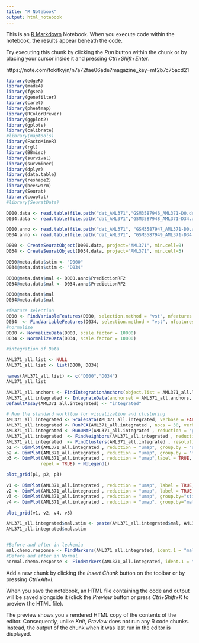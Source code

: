 ```yaml
---
title: "R Notebook"
output: html_notebook
---
```


This is an [R Markdown](http://rmarkdown.rstudio.com) Notebook. When you execute code within the notebook, the results appear beneath the code. 

Try executing this chunk by clicking the *Run* button within the chunk or by placing your cursor inside it and pressing *Ctrl+Shift+Enter*. 

https://note.com/tokitky/n/n7a72fae06ade?magazine_key=mf2b7c75acd21

```r
library(edgeR)
library(made4)
library(fgsea)
library(genefilter)
library(caret)
library(pheatmap)
library(RColorBrewer)
library(ggplot2)
library(gplots)
library(calibrate)
#library(maptools)
library(FactoMineR)
library(rgl)
library(BBmisc)
library(survival)
library(survminer)
library(dplyr)
library(data.table)
library(reshape2)
library(beeswarm)
library(Seurat)
library(cowplot)
#library(SeuratData)
```

```r
D000.data <- read.table(file.path("dat_AML371","GSM3587946_AML371-D0.dem.txt"), header=T, row.names=1, check.names = T, sep="\t")
D034.data <- read.table(file.path("dat_AML371","GSM3587948_AML371-D34.dem.txt"), header=T, row.names=1, check.names = T, sep="\t")
```

```r
D000.anno <- read.table(file.path("dat_AML371", "GSM3587947_AML371-D0.anno.txt"), header=T, row.names=1, sep="\t");
D034.anno <- read.table(file.path("dat_AML371", "GSM3587949_AML371-D34.anno.txt"), header=T, row.names=1, sep="\t");
```


```r
D000 <- CreateSeuratObject(D000.data, project="AML371", min.cell=0)
D034 <- CreateSeuratObject(D034.data, project="AML371", min.cell=3)
```

```r
D000@meta.data$stim <- "D000"
D034@meta.data$stim <- "D034"
```

```r
D000@meta.data$mal <- D000.anno$PredictionRF2
D034@meta.data$mal <- D034.anno$PredictionRF2

D000@meta.data$mal
D034@meta.data$mal
```

```r
#feature selection
D000 <- FindVariableFeatures(D000, selection.method = "vst", nfeatures = 3000)
D034  <- FindVariableFeatures(D034, selection.method = "vst", nfeatures = 3000)
#normalize
D000 <- NormalizeData(D000, scale.factor = 10000)
D034 <- NormalizeData(D034, scale.factor = 10000)

#integration of Data

AML371_all.list <- NULL
AML371_all.list <- list(D000, D034)

names(AML371_all.list) <- c("D000","D034")
AML371_all.list 

AML371_all.anchors <- FindIntegrationAnchors(object.list = AML371_all.list, dims = 1:30)
AML371_all.integrated <- IntegrateData(anchorset = AML371_all.anchors, dims = 1:30)
DefaultAssay(AML371_all.integrated) <- "integrated"
```
```r
# Run the standard workflow for visualization and clustering
AML371_all.integrated <- ScaleData(AML371_all.integrated, verbose = FALSE)
AML371_all.integrated <- RunPCA(AML371_all.integrated , npcs = 30, verbose = FALSE)
AML371_all.integrated <- RunUMAP(AML371_all.integrated , reduction = "pca", dims = 1:5)
AML371_all.integrated  <- FindNeighbors(AML371_all.integrated , reduction = "pca", dims = 1:5)
AML371_all.integrated  <- FindClusters(AML371_all.integrated , resolution = 0.5)
p1 <- DimPlot(AML371_all.integrated , reduction = "umap", group.by = "stim")
p2 <- DimPlot(AML371_all.integrated , reduction = "umap", group.by = "mal")
p3 <- DimPlot(AML371_all.integrated , reduction = "umap",label = TRUE,
             repel = TRUE) + NoLegend()
```
```r
plot_grid(p1, p2, p3)

```
```r
v1 <- DimPlot(AML371_all.integrated , reduction = "umap", label = TRUE, split.by="stim")
v2 <- DimPlot(AML371_all.integrated , reduction = "umap", label = TRUE, split.by="mal")
v3 <- DimPlot(AML371_all.integrated , reduction = "umap", group.by="stim", split.by="mal")
v4 <- DimPlot(AML371_all.integrated , reduction = "umap", group.by="mal", split.by="stim")
```
```r
plot_grid(v1, v2, v4, v3)

```

```r
AML371_all.integrated$mal.stim <- paste(AML371_all.integrated$mal, AML371_all.integrated$stim, sep = "_")
AML371_all.integrated$mal.stim 
```
```r

```


```r
#Before and after in leukemia
mal.chemo.response <- FindMarkers(AML371_all.integrated, ident.1 = "malignant_D034", ident.2 = "malignant_D000", verbose = FALSE)
#Before and after in Normal
normal.chemo.response <- FindMarkers(AML371_all.integrated, ident.1 = "normal_D034", ident.2 = "normal_D000", verbose = FALSE)
```

Add a new chunk by clicking the *Insert Chunk* button on the toolbar or by pressing *Ctrl+Alt+I*.

When you save the notebook, an HTML file containing the code and output will be saved alongside it (click the *Preview* button or press *Ctrl+Shift+K* to preview the HTML file).

The preview shows you a rendered HTML copy of the contents of the editor. Consequently, unlike *Knit*, *Preview* does not run any R code chunks. Instead, the output of the chunk when it was last run in the editor is displayed.
